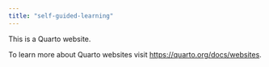 ```yaml
---
title: "self-guided-learning"
---
```


This is a Quarto website.

To learn more about Quarto websites visit <https://quarto.org/docs/websites>.
